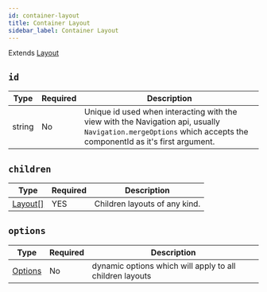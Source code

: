 ```yaml
---
id: container-layout
title: Container Layout
sidebar_label: Container Layout
---
```


Extends [Layout](layout)

## `id`

| Type   | Required | Description                                                                                                                                                    |
| ------ | -------- | -------------------------------------------------------------------------------------------------------------------------------------------------------------- |
| string | No       | Unique id used when interacting with the view with the Navigation api, usually `Navigation.mergeOptions` which accepts the componentId as it's first argument. |

## `children`

| Type               | Required | Description                   |
| ------------------ | -------- | ----------------------------- |
| [Layout[]](layout) | YES      | Children layouts of any kind. |

## `options`

| Type                    | Required | Description                                              |
| ----------------------- | -------- | -------------------------------------------------------- |
| [Options](options-root) | No       | dynamic options which will apply to all children layouts |
